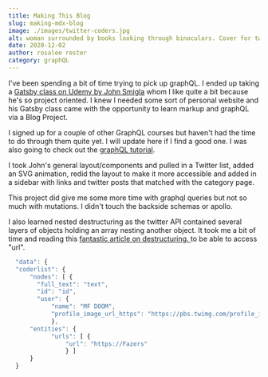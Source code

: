 ```yaml
---
title: Making This Blog
slug: making-mdx-blog
image: ./images/twitter-coders.jpg
alt: woman surrounded by books looking through binoculars. Cover for twitter list.
date: 2020-12-02
author: rosalee rester
category: graphQL
---
```



I've been spending a bit of time trying to pick up graphQL. I ended up taking a [Gatsby class on Udemy by John Smigla](https://www.udemy.com/share/101ZimAkEbcFZTTQ==/) whom I like quite a bit because he's so project oriented. I knew I needed some sort of personal website and his Gatsby class came with the opportunity to learn markup and graphQL via a Blog Project.

I signed up for a couple of other GraphQL courses but haven't had the time to do through them quite yet. I will update here if I find a good one. I was also going to check out the [graphQL tutorial](https://graphql.org/learn/).

I took John's general layout/components and pulled in a Twitter list, added an SVG animation, redid the layout to make it more accessible and added in a sidebar with links and twitter posts that matched with the category page.

This project did give me some more time with graphql queries but not so much with mutations. I didn't touch the backside schemas or apollo.

I also learned nested destructuring as the twitter API contained several layers of objects holding an array nesting another object. It took me a bit of time and reading this [fantastic article on destructuring. ](https://codeburst.io/es6-destructuring-the-complete-guide-7f842d08b98f) to be able to access "url".

```jsx
  "data": {
  "coderlist": {
      "nodes": [ {
        "full_text": "text",
        "id": "id",
        "user": {
            "name": "MF DOOM",
            "profile_image_url_https": "https://pbs.twimg.com/profile_images.jpg", "screen_name": "MF_DOOM"
            },
      "entities": {
            "urls": [ {
                "url": "https://Fazers"
                } ]
      }
  }
```
